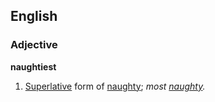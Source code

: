 ==English==

===Adjective===
'''naughtiest'''

# [[superlative|Superlative]] form of [[naughty]]; ''most [[naughty]].''